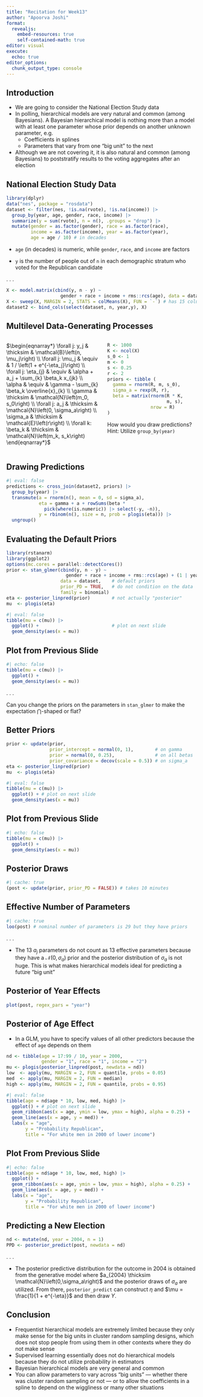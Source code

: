 ```yaml
---
title: "Recitation for Week13"
author: "Apoorva Joshi"
format:
  revealjs:
    embed-resources: true
    self-contained-math: true
editor: visual
execute: 
  echo: true
editor_options: 
  chunk_output_type: console
---
```


## Introduction

```{=html}
<script type="text/x-mathjax-config">
MathJax.Hub.Register.StartupHook("TeX Jax Ready",function () {
  MathJax.Hub.Insert(MathJax.InputJax.TeX.Definitions.macros,{
    cancel: ["Extension","cancel"],
    bcancel: ["Extension","cancel"],
    xcancel: ["Extension","cancel"],
    cancelto: ["Extension","cancel"]
  });
});
</script>
```
-   We are going to consider the National Election Study data
-   In polling, hierarchical models are very natural and common (among Bayesians). A Bayesian hierarchical model is nothing more than a model with at least one parameter whose prior depends on another unknown parameter, e.g.
    -   Coefficients in splines
    -   Parameters that vary from one "big unit" to the next
-   Although we are not covering it, it is also natural and common (among Bayesians) to poststratify results to the voting aggregates after an election

## National Election Study Data

```r
library(dplyr)
data("nes", package = "rosdata")
dataset <- filter(nes, !is.na(rvote), !is.na(income)) |> 
  group_by(year, age, gender, race, income) |> 
  summarize(y = sum(rvote), n = n(), .groups = "drop") |> 
  mutate(gender = as.factor(gender), race = as.factor(race), 
         income = as.factor(income), year = as.factor(year),
         age = age / 10) # in decades
```

-   `age` (in decades) is numeric, while `gender`, `race`, and `income` are factors

-   `y` is the number of people out of `n` in each demographic stratum who voted for the Republican candidate

. . .

```r
X <- model.matrix(cbind(y, n - y) ~ 
                    gender + race + income + rms::rcs(age), data = dataset)[ , -1]
X <- sweep(X, MARGIN = 2, STATS = colMeans(X), FUN = `-`) # has 15 columns
dataset2 <- bind_cols(select(dataset, n, year,y), X)
```

## Multilevel Data-Generating Processes

::: columns
::: {.column width="51%"}
$\begin{eqnarray*} \forall j: y_j & \thicksim & \mathcal{B}\left(n, \mu_j\right) \\ \forall j: \mu_j & \equiv & 1 / \left(1 + e^{-\eta_j}\right) \\ \forall j: \eta_{j} & \equiv & \alpha + a_j + \sum_{k} \beta_k x_{jk} \\ \alpha & \equiv & \gamma - \sum_{k} \beta_k \overline{x}_{k} \\ \gamma & \thicksim & \mathcal{N}\left(m_0, s_0\right) \\ \forall j: a_j & \thicksim & \mathcal{N}\left(0, \sigma_a\right) \\ \sigma_a & \thicksim & \mathcal{E}\left(r\right) \\ \forall k: \beta_k & \thicksim & \mathcal{N}\left(m_k, s_k\right) \end{eqnarray*}$
:::

::: {.column width="49%"}
::: fragment
```r
R <- 1000
K <- ncol(X)
s_0 <- 1
m <- 0
s <- 0.25
r <- 2
priors <- tibble (
  gamma = rnorm(R, m, s_0),
  sigma_a = rexp(R, r),
  beta = matrix(rnorm(R * K,
                      m, s),
                nrow = R)
)
```

How would you draw predictions? Hint: Utilize `group_by(year)`
:::
:::
:::

## Drawing Predictions

```r
#| eval: false
predictions <- cross_join(dataset2, priors) |> 
  group_by(year) |> 
  transmute(a = rnorm(n(), mean = 0, sd = sigma_a),
            eta = gamma + a + rowSums(beta *
              pick(where(is.numeric)) |> select(-y, -n)),
            y = rbinom(n(), size = n, prob = plogis(eta))) |> 
  ungroup()
```

## Evaluating the Default Priors

```r
library(rstanarm)
library(ggplot2)
options(mc.cores = parallel::detectCores())
prior <- stan_glmer(cbind(y, n - y) ~ 
                      gender + race + income + rms::rcs(age) + (1 | year),
                    data = dataset,    # default priors
                    prior_PD = TRUE,   # do not condition on the data
                    family = binomial) 
eta <- posterior_linpred(prior)        # not actually "posterior"
mu  <- plogis(eta)
```

```r
#| eval: false
tibble(mu = c(mu)) |> 
  ggplot() +                           # plot on next slide
  geom_density(aes(x = mu))
```

## Plot from Previous Slide

```r
#| echo: false
tibble(mu = c(mu)) |> 
  ggplot() +
  geom_density(aes(x = mu))
```

. . .

Can you change the priors on the parameters in `stan_glmer` to make the expectation $\bigcap$-shaped or flat?

## Better Priors

```r
prior <- update(prior,
                prior_intercept = normal(0, 1),        # on gamma
                prior = normal(0, 0.25),               # on all betas
                prior_covariance = decov(scale = 0.5)) # on sigma_a
eta <- posterior_linpred(prior)
mu  <- plogis(eta)
```

```r
#| eval: false
tibble(mu = c(mu)) |> 
  ggplot() + # plot on next slide
  geom_density(aes(x = mu))
```

## Plot from Previous Slide

```r
#| echo: false
tibble(mu = c(mu)) |> 
  ggplot() +
  geom_density(aes(x = mu))
```

## Posterior Draws

```r
#| cache: true
(post <- update(prior, prior_PD = FALSE)) # takes 10 minutes
```

## Effective Number of Parameters

```r
#| cache: true
loo(post) # nominal number of parameters is 29 but they have priors
```

. . .

-   The $13$ $a_j$ parameters do not count as $13$ effective parameters because they have a $\mathcal{N}\left(0,\sigma_a\right)$ prior and the posterior distribution of $\sigma_a$ is not huge. This is what makes hierarchical models ideal for predicting a future "big unit"

## Posterior of Year Effects

```r
plot(post, regex_pars = "year")
```

## Posterior of Age Effect

-   In a GLM, you have to specify values of all other predictors because the effect of `age` depends on them

```r
nd <- tibble(age = 17:99 / 10, year = 2000,
             gender = "1", race = "1", income = "2")
mu <- plogis(posterior_linpred(post, newdata = nd))
low  <- apply(mu, MARGIN = 2, FUN = quantile, probs = 0.05)
med  <- apply(mu, MARGIN = 2, FUN = median)
high <- apply(mu, MARGIN = 2, FUN = quantile, probs = 0.95)
```

```r
#| eval: false
tibble(age = nd$age * 10, low, med, high) |> 
  ggplot() + # plot on next slide
  geom_ribbon(aes(x = age, ymin = low, ymax = high), alpha = 0.25) +
  geom_line(aes(x = age, y = med)) +
  labs(x = "age",
       y = "Probability Republican",
       title = "For white men in 2000 of lower income")
```

## Plot From Previous Slide

```r
#| echo: false
tibble(age = nd$age * 10, low, med, high) |> 
  ggplot() +
  geom_ribbon(aes(x = age, ymin = low, ymax = high), alpha = 0.25) +
  geom_line(aes(x = age, y = med)) +
  labs(x = "age",
       y = "Probability Republican",
       title = "For white men in 2000 of lower income")  
```

## Predicting a New Election

```r
nd <- mutate(nd, year = 2004, n = 1)
PPD <- posterior_predict(post, newdata = nd)
```

. . .

-   The posterior predictive distribution for the outcome in $2004$ is obtained from the generative model where $a_{2004} \thicksim \mathcal{N}\left(0,\sigma_a\right)$ and the posterior draws of $\sigma_a$ are utilized. From there, `posterior_predict` can construct $\eta$ and $\mu = \frac{1}{1 + e^{-\eta}}$ and then draw $Y$.

## Conclusion

-   Frequentist hierarchical models are extremely limited because they only make sense for the big units in cluster random sampling designs, which does not stop people from using them in other contexts where they do not make sense
-   Supervised learning essentially does not do hierarchical models because they do not utilize probability in estimators
-   Bayesian hierarchical models are very general and common
-   You can allow parameters to vary across "big units" --- whether there was cluster random sampling or not --- or to allow the coefficients in a spline to depend on the wiggliness or many other situations
